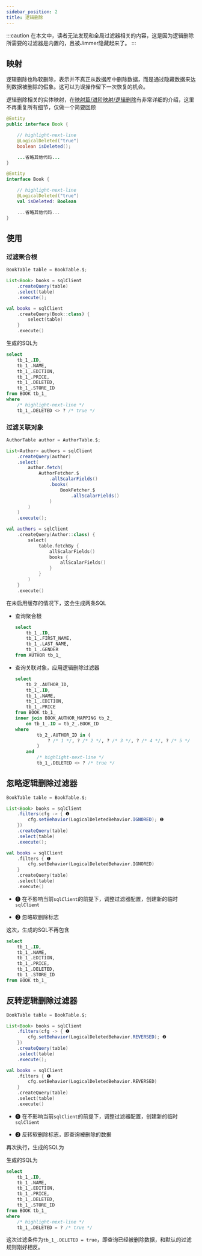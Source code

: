 ```yaml
---
sidebar_position: 2
title: 逻辑删除
---
```



:::caution
在本文中，读者无法发现和全局过滤器相关的内容，这是因为逻辑删除所需要的过滤器是内置的，且被Jimmer隐藏起来了。
:::

## 映射

逻辑删除也称软删除，表示并不真正从数据库中删除数据，而是通过隐藏数据来达到数据被删除的假象。这可以为误操作留下一次恢复的机会。

逻辑删除相关的实体映射，在[映射篇/进阶映射/逻辑删除](../../mapping/advanced/logical-deleted)有非常详细的介绍，这里不再重复所有细节，仅做一个简要回顾

<Tabs groupId="language">
<TabItem value="java" label="Java">

```java title="Book.java"
@Entity
public interface Book {

    // highlight-next-line
    @LogicalDeleted("true")
    boolean isDeleted();

    ...省略其他代码...
}
```

</TabItem>
<TabItem value="kotlin" label="Kotlin">

```kotlin title="Book.kt"
@Entity
interface Book {

    // highlight-next-line
    @LogicalDeleted("true")
    val isDeleted: Boolean

    ...省略其他代码...
}
```

</TabItem>
</Tabs>

## 使用

### 过滤聚合根

<Tabs groupId="language">
<TabItem value="java" label="Java">

```java
BookTable table = BookTable.$;

List<Book> books = sqlClient
    .createQuery(table)
    .select(table)
    .execute();
```

</TabItem>
<TabItem value="kotlin" label="Kotlin">

```kotlin
val books = sqlClient
    .createQuery(Book::class) {
        select(table)
    }
    .execute()
```

</TabItem>
</Tabs>

生成的SQL为

```sql
select
    tb_1_.ID,
    tb_1_.NAME,
    tb_1_.EDITION,
    tb_1_.PRICE,
    tb_1_.DELETED,
    tb_1_.STORE_ID
from BOOK tb_1_
where
    /* highlight-next-line */
    tb_1_.DELETED <> ? /* true */
```

### 过滤关联对象

<Tabs groupId="language">
<TabItem value="java" label="Java">

```java
AuthorTable author = AuthorTable.$;

List<Author> authors = sqlClient
    .createQuery(author)
    .select(
        author.fetch(
            AuthorFetcher.$
                .allScalarFields()
                .books(
                    BookFetcher.$
                        .allScalarFields()
                )
        )
    )
    .execute();
```

</TabItem>
<TabItem value="kotlin" label="Kotlin">

```kotlin
val authors = sqlClient
    .createQuery(Author::class) {
        select(
            table.fetchBy {
                allScalarFields()
                books {
                    allScalarFields()
                }
            }
        )
    }
    .execute()
```

</TabItem>
</Tabs>

在未启用缓存的情况下，这会生成两条SQL

-   查询聚合根

    ```sql
    select
        tb_1_.ID,
        tb_1_.FIRST_NAME,
        tb_1_.LAST_NAME,
        tb_1_.GENDER
    from AUTHOR tb_1_
    ```

-   查询关联对象，应用逻辑删除过滤器

    ```sql
    select
        tb_2_.AUTHOR_ID,
        tb_1_.ID,
        tb_1_.NAME,
        tb_1_.EDITION,
        tb_1_.PRICE
    from BOOK tb_1_
    inner join BOOK_AUTHOR_MAPPING tb_2_
        on tb_1_.ID = tb_2_.BOOK_ID
    where
            tb_2_.AUTHOR_ID in (
                ? /* 1 */, ? /* 2 */, ? /* 3 */, ? /* 4 */, ? /* 5 */
            )
        and
            /* highlight-next-line */
            tb_1_.DELETED <> ? /* true */
    ```

## 忽略逻辑删除过滤器

<Tabs groupId="language">
<TabItem value="java" label="Java">

```java
BookTable table = BookTable.$;

List<Book> books = sqlClient
    .filters(cfg -> { ❶
        cfg.setBehavior(LogicalDeletedBehavior.IGNORED); ❷
    })
    .createQuery(table)
    .select(table)
    .execute();
```

</TabItem>
<TabItem value="kotlin" label="Kotlin">

```kotlin
val books = sqlClient
    .filters { ❶
        cfg.setBehavior(LogicalDeletedBehavior.IGNORED)
    }
    .createQuery(table)
    .select(table)
    .execute()
```

</TabItem>
</Tabs>

-   ❶ 在不影响当前`sqlClient`的前提下，调整过滤器配置，创建新的临时`sqlClient`

-   ❷ 忽略软删除标志

这次，生成的SQL不再包含

```sql
select
    tb_1_.ID,
    tb_1_.NAME,
    tb_1_.EDITION,
    tb_1_.PRICE,
    tb_1_.DELETED,
    tb_1_.STORE_ID
from BOOK tb_1_
```

## 反转逻辑删除过滤器

<Tabs groupId="language">
<TabItem value="java" label="Java">

```java
BookTable table = BookTable.$;

List<Book> books = sqlClient
    .filters(cfg -> { ❶
        cfg.setBehavior(LogicalDeletedBehavior.REVERSED); ❷
    })
    .createQuery(table)
    .select(table)
    .execute();
```

</TabItem>
<TabItem value="kotlin" label="Kotlin">

```kotlin
val books = sqlClient
    .filters { ❶
        cfg.setBehavior(LogicalDeletedBehavior.REVERSED)
    }
    .createQuery(table)
    .select(table)
    .execute()
```

</TabItem>
</Tabs>

-   ❶ 在不影响当前`sqlClient`的前提下，调整过滤器配置，创建新的临时`sqlClient`

-   ❷ 反转软删除标志，即查询被删除的数据

再次执行，生成的SQL为

生成的SQL为

```sql
select
    tb_1_.ID,
    tb_1_.NAME,
    tb_1_.EDITION,
    tb_1_.PRICE,
    tb_1_.DELETED,
    tb_1_.STORE_ID
from BOOK tb_1_
where
    /* highlight-next-line */
    tb_1_.DELETED = ? /* true */
```

这次过滤条件为`tb_1_.DELETED = true`，即查询已经被删除数据，和默认的过滤规则刚好相反。
